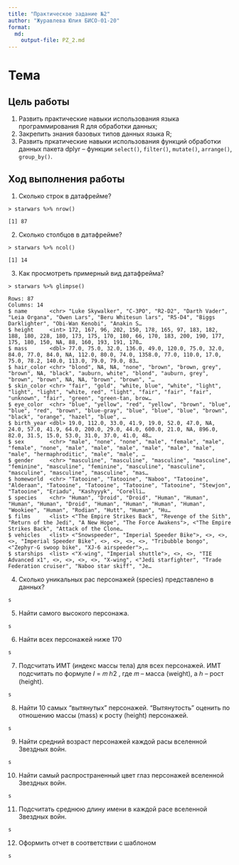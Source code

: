 ```yaml
---
title: "Практическое задание №2"
author: "Журавлева Юлия БИСО-01-20"
format: 
  md:
    output-file: PZ_2.md
---
```

# Тема

## Цель работы

1. Развить практические навыки использования языка программирования R для обработки данных;
2. Закрепить знания базовых типов данных языка R;
3. Развить пркатические навыки использования функций обработки данных пакета dplyr – функции `select()`, `filter()`, `mutate()`, `arrange()`, `group_by()`.

## Ход выполнения работы

1. Сколько строк в датафрейме?
```
> starwars %>% nrow()

[1] 87
```

2. Сколько столбцов в датафрейме?

```
> starwars %>% ncol()

[1] 14
```

3. Как просмотреть примерный вид датафрейма?
```
> starwars %>% glimpse()

Rows: 87
Columns: 14
$ name       <chr> "Luke Skywalker", "C-3PO", "R2-D2", "Darth Vader", "Leia Organa", "Owen Lars", "Beru Whitesun lars", "R5-D4", "Biggs Darklighter", "Obi-Wan Kenobi", "Anakin S…
$ height     <int> 172, 167, 96, 202, 150, 178, 165, 97, 183, 182, 188, 180, 228, 180, 173, 175, 170, 180, 66, 170, 183, 200, 190, 177, 175, 180, 150, NA, 88, 160, 193, 191, 170…
$ mass       <dbl> 77.0, 75.0, 32.0, 136.0, 49.0, 120.0, 75.0, 32.0, 84.0, 77.0, 84.0, NA, 112.0, 80.0, 74.0, 1358.0, 77.0, 110.0, 17.0, 75.0, 78.2, 140.0, 113.0, 79.0, 79.0, 83…
$ hair_color <chr> "blond", NA, NA, "none", "brown", "brown, grey", "brown", NA, "black", "auburn, white", "blond", "auburn, grey", "brown", "brown", NA, NA, "brown", "brown", "…
$ skin_color <chr> "fair", "gold", "white, blue", "white", "light", "light", "light", "white, red", "light", "fair", "fair", "fair", "unknown", "fair", "green", "green-tan, brow…
$ eye_color  <chr> "blue", "yellow", "red", "yellow", "brown", "blue", "blue", "red", "brown", "blue-gray", "blue", "blue", "blue", "brown", "black", "orange", "hazel", "blue", …
$ birth_year <dbl> 19.0, 112.0, 33.0, 41.9, 19.0, 52.0, 47.0, NA, 24.0, 57.0, 41.9, 64.0, 200.0, 29.0, 44.0, 600.0, 21.0, NA, 896.0, 82.0, 31.5, 15.0, 53.0, 31.0, 37.0, 41.0, 48…
$ sex        <chr> "male", "none", "none", "male", "female", "male", "female", "none", "male", "male", "male", "male", "male", "male", "male", "hermaphroditic", "male", "male", …
$ gender     <chr> "masculine", "masculine", "masculine", "masculine", "feminine", "masculine", "feminine", "masculine", "masculine", "masculine", "masculine", "masculine", "mas…
$ homeworld  <chr> "Tatooine", "Tatooine", "Naboo", "Tatooine", "Alderaan", "Tatooine", "Tatooine", "Tatooine", "Tatooine", "Stewjon", "Tatooine", "Eriadu", "Kashyyyk", "Corelli…
$ species    <chr> "Human", "Droid", "Droid", "Human", "Human", "Human", "Human", "Droid", "Human", "Human", "Human", "Human", "Wookiee", "Human", "Rodian", "Hutt", "Human", "Hu…
$ films      <list> <"The Empire Strikes Back", "Revenge of the Sith", "Return of the Jedi", "A New Hope", "The Force Awakens">, <"The Empire Strikes Back", "Attack of the Clone…
$ vehicles   <list> <"Snowspeeder", "Imperial Speeder Bike">, <>, <>, <>, "Imperial Speeder Bike", <>, <>, <>, <>, "Tribubble bongo", <"Zephyr-G swoop bike", "XJ-6 airspeeder">,…
$ starships  <list> <"X-wing", "Imperial shuttle">, <>, <>, "TIE Advanced x1", <>, <>, <>, <>, "X-wing", <"Jedi starfighter", "Trade Federation cruiser", "Naboo star skiff", "Je…
```

4. Сколько уникальных рас персонажей (species) представлено в данных?

```
s
```

5. Найти самого высокого персонажа.
```
s
```

6. Найти всех персонажей ниже 170
```
s
```

7. Подсчитать ИМТ (индекс массы тела) для всех персонажей. ИМТ подсчитать по формуле 𝐼 = 𝑚
ℎ2 , где 𝑚 – масса (weight), а ℎ – рост (height).
```
s
```

8. Найти 10 самых “вытянутых” персонажей. “Вытянутость” оценить по отношению массы (mass) к росту (height) персонажей.
```
s
```

9. Найти средний возраст персонажей каждой расы вселенной Звездных войн.
```
s
```

10. Найти самый распространенный цвет глаз персонажей вселенной Звездных войн.
```
s
```

11. Подсчитать среднюю длину имени в каждой расе вселенной Звездных войн.
```
s
```

12. Оформить отчет в соответствии с шаблоном
```
s
```